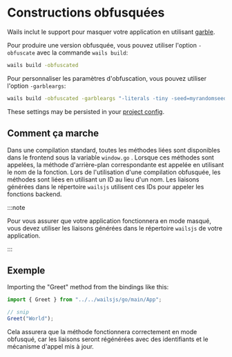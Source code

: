 # Constructions obfusquées

Wails inclut le support pour masquer votre application en utilisant [garble](https://github.com/burrowers/garble).

Pour produire une version obfusquée, vous pouvez utiliser l'option `-obfuscate` avec la commande `wails build`:

```bash
wails build -obfuscated
```

Pour personnaliser les paramètres d'obfuscation, vous pouvez utiliser l'option `-garbleargs`:

```bash
wails build -obfuscated -garbleargs "-literals -tiny -seed=myrandomseed"
```

These settings may be persisted in your [project config](../reference/project-config.mdx).

## Comment ça marche

Dans une compilation standard, toutes les méthodes liées sont disponibles dans le frontend sous la variable `window.go` . Lorsque ces méthodes sont appelées, la méthode d'arrière-plan correspondante est appelée en utilisant le nom de la fonction. Lors de l'utilisation d'une compilation obfusquée, les méthodes sont liées en utilisant un ID au lieu d'un nom. Les liaisons générées dans le répertoire `wailsjs` utilisent ces IDs pour appeler les fonctions backend.

:::note

Pour vous assurer que votre application fonctionnera en mode masqué, vous devez utiliser les liaisons générées dans le répertoire `wailsjs` de votre application.

:::

## Exemple

Importing the "Greet" method from the bindings like this:

```js
import { Greet } from "../../wailsjs/go/main/App";

// snip
Greet("World");
```

Cela assurera que la méthode fonctionnera correctement en mode obfusqué, car les liaisons seront régénérées avec des identifiants et le mécanisme d'appel mis à jour.
